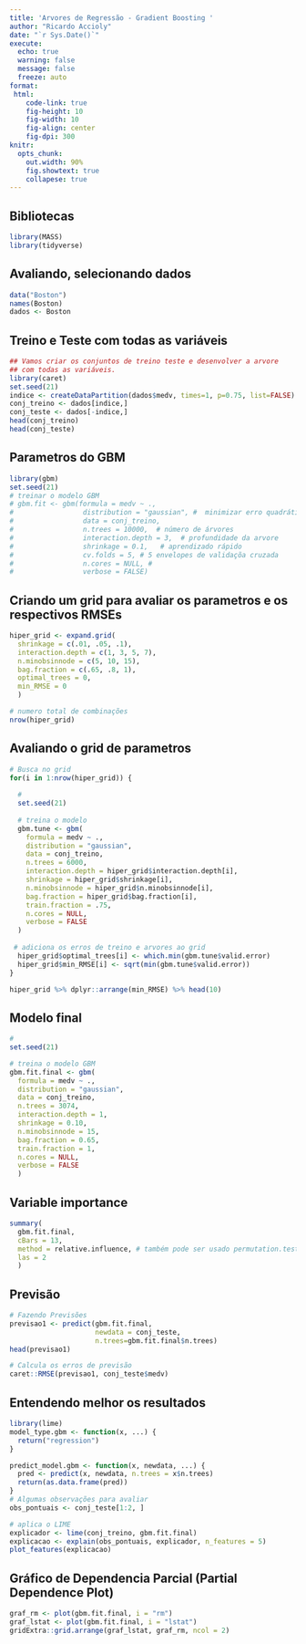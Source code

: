 ```yaml
---
title: 'Arvores de Regressão - Gradient Boosting '
author: "Ricardo Accioly"
date: "`r Sys.Date()`"
execute: 
  echo: true
  warning: false
  message: false
  freeze: auto
format:
 html:
    code-link: true
    fig-height: 10
    fig-width: 10
    fig-align: center
    fig-dpi: 300
knitr: 
  opts_chunk: 
    out.width: 90%
    fig.showtext: true
    collapese: true
---
```


## Bibliotecas

```r
library(MASS)
library(tidyverse)
```

## Avaliando, selecionando dados

```r
data("Boston")
names(Boston)
dados <- Boston 
```

## Treino e Teste com todas as variáveis

```r
## Vamos criar os conjuntos de treino teste e desenvolver a arvore 
## com todas as variáveis.
library(caret)
set.seed(21)
indice <- createDataPartition(dados$medv, times=1, p=0.75, list=FALSE)
conj_treino <- dados[indice,]
conj_teste <- dados[-indice,]
head(conj_treino)
head(conj_teste)
```

## Parametros do GBM

```r
library(gbm)
set.seed(21)
# treinar o modelo GBM
# gbm.fit <- gbm(formula = medv ~ .,
#                 distribution = "gaussian", #  minimizar erro quadrático
#                 data = conj_treino,
#                 n.trees = 10000,  # número de árvores
#                 interaction.depth = 3,  # profundidade da arvore
#                 shrinkage = 0.1,   # aprendizado rápido
#                 cv.folds = 5, # 5 envelopes de validaçõa cruzada
#                 n.cores = NULL, # 
#                 verbose = FALSE)

```

## Criando um grid para avaliar os parametros e os respectivos RMSEs

```r
hiper_grid <- expand.grid(
  shrinkage = c(.01, .05, .1),
  interaction.depth = c(1, 3, 5, 7),
  n.minobsinnode = c(5, 10, 15),
  bag.fraction = c(.65, .8, 1),
  optimal_trees = 0, 
  min_RMSE = 0   
  )

# numero total de combinações
nrow(hiper_grid)
```

## Avaliando o grid de parametros

```r
# Busca no grid 
for(i in 1:nrow(hiper_grid)) {
  
  # 
  set.seed(21)
  
  # treina o modelo
  gbm.tune <- gbm(
    formula = medv ~ .,
    distribution = "gaussian",
    data = conj_treino,
    n.trees = 6000,
    interaction.depth = hiper_grid$interaction.depth[i],
    shrinkage = hiper_grid$shrinkage[i],
    n.minobsinnode = hiper_grid$n.minobsinnode[i],
    bag.fraction = hiper_grid$bag.fraction[i],
    train.fraction = .75,
    n.cores = NULL, 
    verbose = FALSE
  )
  
 # adiciona os erros de treino e arvores ao grid
  hiper_grid$optimal_trees[i] <- which.min(gbm.tune$valid.error)
  hiper_grid$min_RMSE[i] <- sqrt(min(gbm.tune$valid.error))
}

hiper_grid %>% dplyr::arrange(min_RMSE) %>% head(10)
```

## Modelo final

```r
# 
set.seed(21)

# treina o modelo GBM
gbm.fit.final <- gbm(
  formula = medv ~ .,
  distribution = "gaussian",
  data = conj_treino,
  n.trees = 3074,
  interaction.depth = 1,
  shrinkage = 0.10,
  n.minobsinnode = 15,
  bag.fraction = 0.65, 
  train.fraction = 1,
  n.cores = NULL, 
  verbose = FALSE
  )  

```

## Variable importance

```r
summary(
  gbm.fit.final, 
  cBars = 13,
  method = relative.influence, # também pode ser usado permutation.test.gbm
  las = 2
  )

```

## Previsão

```r


# Fazendo Previsões
previsao1 <- predict(gbm.fit.final, 
                     newdata = conj_teste,
                     n.trees=gbm.fit.final$n.trees)
head(previsao1)

# Calcula os erros de previsão
caret::RMSE(previsao1, conj_teste$medv)
```

## Entendendo melhor os resultados

```r
library(lime)
model_type.gbm <- function(x, ...) {
  return("regression")
}

predict_model.gbm <- function(x, newdata, ...) {
  pred <- predict(x, newdata, n.trees = x$n.trees)
  return(as.data.frame(pred))
}
# Algumas observações para avaliar
obs_pontuais <- conj_teste[1:2, ]

# aplica o LIME
explicador <- lime(conj_treino, gbm.fit.final)
explicacao <- explain(obs_pontuais, explicador, n_features = 5)
plot_features(explicacao)
```

## Gráfico de Dependencia Parcial (Partial Dependence Plot)

```r
graf_rm <- plot(gbm.fit.final, i = "rm")
graf_lstat <- plot(gbm.fit.final, i = "lstat")
gridExtra::grid.arrange(graf_lstat, graf_rm, ncol = 2)
```
